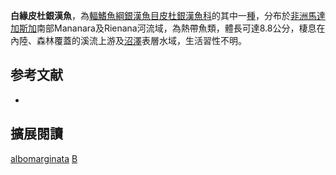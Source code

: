 {{Speciesbox
| name = 白緣皮杜銀漢魚
| image = 
| image_width = 250px
| status = NE
| status_system = IUCN3.1
| genus = Bedotia
| species = albomarginata
| authority = Sparks & Rush, 2005
| synonyms = 
}}
'''白緣皮杜銀漢魚'''，為[[輻鰭魚綱|輻鰭魚綱]][[銀漢魚目|銀漢魚目]][[皮杜銀漢魚科|皮杜銀漢魚科]]的其中一[[種|種]]，分布於[[非洲|非洲]][[馬達加斯加|馬達加斯加]]南部Mananara及Rienana河流域，為熱帶魚類，體長可達8.8公分，棲息在內陸、森林覆蓋的溪流上游及[[沼澤|沼澤]]表層水域，生活習性不明。

== 参考文献 ==
*{{FishBase_species|genus=Bedotia|species=albomarginata|year=2016|month=5}}

== 擴展閱讀 ==
{{refbegin}}
{{wikispecies-inline|Bedotia albomarginata|白緣皮杜銀漢魚}}
{{refend}}
{{Taxonbar|from=Q4879373}}

[[Category:皮杜銀漢魚屬|albomarginata]]
[[Category:2005年描述的鱼类|B]]

{{魚類小作品}}